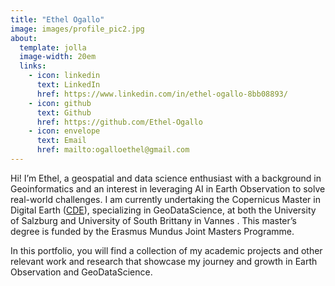 ---
title: "Ethel Ogallo"
image: images/profile_pic2.jpg
about:
  template: jolla
  image-width: 20em
  links:
    - icon: linkedin
      text: LinkedIn
      href: https://www.linkedin.com/in/ethel-ogallo-8bb08893/
    - icon: github
      text: Github
      href: https://github.com/Ethel-Ogallo
    - icon: envelope
      text: Email
      href: mailto:ogalloethel@gmail.com      
---

Hi! I’m Ethel, a geospatial and data science enthusiast with a background in Geoinformatics and an interest in leveraging AI in Earth Observation to solve real-world challenges. I am currently undertaking the Copernicus Master in Digital Earth ([CDE](https://master-cde.eu/)), specializing in GeoDataScience, at both the University of Salzburg and University of South Brittany in Vannes . This master's degree is funded by the Erasmus Mundus Joint Masters Programme.

In this portfolio, you will find a collection of my academic projects and other relevant work and research that showcase my journey and growth in Earth Observation and GeoDataScience.
